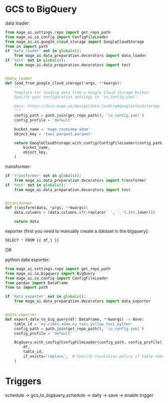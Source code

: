 # GCS to BigQuery

data loader:
```python
from mage_ai.settings.repo import get_repo_path
from mage_ai.io.config import ConfigFileLoader
from mage_ai.io.google_cloud_storage import GoogleCloudStorage
from os import path
if 'data_loader' not in globals():
    from mage_ai.data_preparation.decorators import data_loader
if 'test' not in globals():
    from mage_ai.data_preparation.decorators import test


@data_loader
def load_from_google_cloud_storage(*args, **kwargs):
    """
    Template for loading data from a Google Cloud Storage bucket.
    Specify your configuration settings in 'io_config.yaml'.

    Docs: https://docs.mage.ai/design/data-loading#googlecloudstorage
    """
    config_path = path.join(get_repo_path(), 'io_config.yaml')
    config_profile = 'default'

    bucket_name = 'mage-zoomcamp-adam'
    object_key = 'taxi_parquet.parquet'

    return GoogleCloudStorage.with_config(ConfigFileLoader(config_path, config_profile)).load(
        bucket_name,
        object_key,
    )
```

transformer:
```python
if 'transformer' not in globals():
    from mage_ai.data_preparation.decorators import transformer
if 'test' not in globals():
    from mage_ai.data_preparation.decorators import test


@transformer
def transform(data, *args, **kwargs):
    data.columns = (data.columns.str.replace(' ', '_').str.lower())

    return data
```

exporter (first you need to manually create a dataset in the bigquery):
```python
SELECT * FROM {{ df_1 }}
```

OR

python data exporter:
```python
from mage_ai.settings.repo import get_repo_path
from mage_ai.io.bigquery import BigQuery
from mage_ai.io.config import ConfigFileLoader
from pandas import DataFrame
from os import path

if 'data_exporter' not in globals():
    from mage_ai.data_preparation.decorators import data_exporter


@data_exporter
def export_data_to_big_query(df: DataFrame, **kwargs) -> None:
    table_id = 'ny-rides-adam.ny_taxi.yellow_taxi_python'
    config_path = path.join(get_repo_path(), 'io_config.yaml')
    config_profile = 'default'

    BigQuery.with_config(ConfigFileLoader(config_path, config_profile)).export(
        df,
        table_id,
        if_exists='replace',  # Specify resolution policy if table name already exists
    )
```

# Triggers

schedule -> gcs_to_bigquery_schedule -> daily -> save -> enable trigger